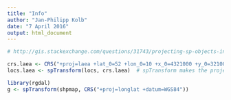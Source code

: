 ```yaml
---
title: "Info"
author: "Jan-Philipp Kolb"
date: "7 April 2016"
output: html_document
---
```



```r
# http://gis.stackexchange.com/questions/31743/projecting-sp-objects-in-r
```

```r
crs.laea <- CRS("+proj=laea +lat_0=52 +lon_0=10 +x_0=4321000 +y_0=3210000 +ellps=GRS80 +units=m +no_defs")  # Lambert Azimuthal Equal Area
locs.laea <- spTransform(locs, crs.laea)  # spTransform makes the projection
```

```r
library(rgdal)
g <- spTransform(shpmap, CRS("+proj=longlat +datum=WGS84"))
```

